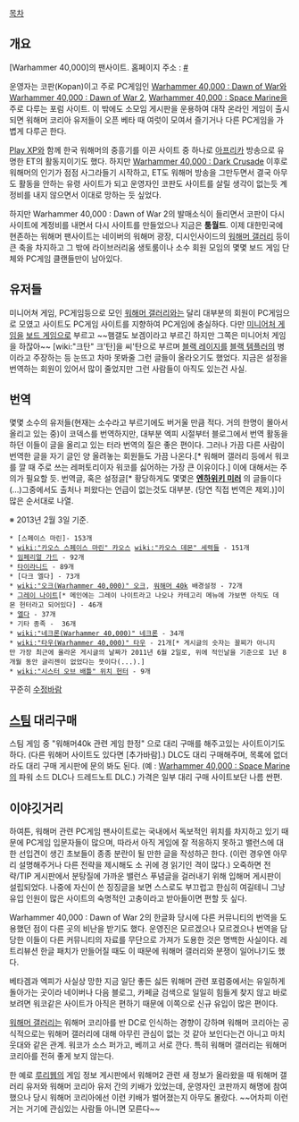[[목차]]
== 개요 ==
[Warhammer 40,000]의 팬사이트. 홈페이지 주소 : [http://www.warhammerkorea.com/zbxe/ #]

운영자는 코판(Kopan)이고 주로 PC게임인 [[Warhammer 40,000 : Dawn of War]]와 [[Warhammer 40,000 : Dawn of War 2]], [[Warhammer 40,000 : Space Marine]]을 주로 다루는 포럼 사이트. 이 밖에도 소모임 게시판을 운용하여 대작 온라인 게임이 출시되면 워해머 코리아 유저들이 오픈 베타 때 여럿이 모여서 즐기거나 다른 PC게임을 가볍게 다루곤 한다.

[[Play XP]]와 함께 한국 워해머의 중흥기를 이끈 사이트 중 하나로 [[아프리카]] 방송으로 유명한 ET의 활동지이기도 했다. 하지만 [[Warhammer 40,000 : Dark Crusade]] 이후로 워해머의 인기가 점점 사그라들기 시작하고, ET도 워해머 방송을 그만두면서 결국 아무도 활동을 안하는 유령 사이트가 되고 운영자인 코판도 사이트를 살릴 생각이 없는듯 계정비를 내지 않으면서 이대로 망하는 듯 싶었다.

하지만 Warhammer 40,000 : Dawn of War 2의 발매소식이 들리면서 코판이 다시 사이트에 계정비를 내면서 다시 사이트를 만들었으나 지금은 '''툼월드'''. 이제 대한민국에 현존하는 워해머 팬사이트는 네이버의 워해머 광장, 디시인사이드의 [[워해머 갤러리]] 등이 큰 축을 차지하고 그 밖에 라이브러리움 생토룸이나 소수 회원 모임의 몇몇 보드 게임 단체와 PC게임 클랜들만이 남아있다.

== 유저들 ==
미니어쳐 게임, PC게임등으로 모인 [[워해머 갤러리]]와는 달리 대부분의 회원이 PC게임으로 모였고 사이트도 PC게임 사이트를 지향하여 PC게임에 충실하다. 다만 [[미니어처 게임]]을 [[보드 게임]]으로 부르고 ~~햄갤도 보겜이라고 부르긴 하지만 그쪽은 미니어처 게임을 하잖아~~ [wiki:"크탄" 크'탄]을 씨'탄으로 부르며 [[블랙 레이지]]를 [[블랙 템플러]]의 병이라고 주장하는 등 눈뜨고 차마 못봐줄 그런 글들이 올라오기도 했었다. 지금은 설정을 번역하는 회원이 있어서 많이 줄었지만 그런 사람들이 아직도 있는건 사실. 

== 번역 ==
몇몇 소수의 유저들(현재는 소수라고 부르기에도 버거울 만큼 적다. 거의 한명이 몰아서 올리고 있는 중)이 코덱스를 번역하지만, 대부분 엑피 시절부터 블로그에서 번역 활동을 하던 이들이 글을 올리고 있는 터라 번역의 질은 좋은 편이다. 그러나 가끔 다른 사람이 번역한 글을 자기 글인 양 올려놓는 회원들도 가끔 나온다.[* 워해머 갤러리 등에서 워코를 깔 때 주로 쓰는 레퍼토리이자 워코를 싫어하는 가장 큰 이유이다.] 이에 대해서는 주의가 필요할 듯.
번역글, 혹은 설정글[* 황당하게도 몇몇은 '''[[엔하위키 미러]]''' 의 글들이다(...)그중에서도 출처나 퍼왔다는 언급이 없는것도 대부분. (당연 직접 번역은 제외.)]이 많은 순서대로 나열.

※ 2013년 2월 3일 기준.

 * [스페이스 마린]- 153개
 * [[wiki:"카오스 스페이스 마린" 카오스]] [[wiki:"카오스 데몬" 세력들]] - 151개  
 * [[임페리얼 가드]] - 92개
 * [[타이라니드]] - 89개
 * [다크 엘다] - 73개 
 * [[wiki:"오크(Warhammer 40,000)" 오크]], [[워해머 40k]] 배경설정 - 72개 
 * [[그레이 나이트]][* 메인에는 그레이 나이트라고 나오나 카테고리 메뉴에 가보면 아직도 데몬 헌터라고 되어있다] - 46개
 * [[엘다]] - 37개
 * 기타 종족 -  36개
 * [[wiki:"네크론(Warhammer 40,000)" 네크론]] - 34개 
 * [[wiki:"타우(Warhammer 40,000)" 타우]] - 21개[* 게시글의 숫자는 꼴찌가 아니지만 가장 최근에 올라온 게시글의 날짜가 2011년 6월 2일로, 위에 적인날을 기준으로 1년 8개월 동안 글리젠이 없었다는 뜻이다(...).]
 * [[wiki:"시스터 오브 배틀" 위치 헌터]] - 9개

꾸준히 [[수정바람]]

== [[스팀]] 대리구매 ==
스팀 게임 중 "워해머40k 관련 게임 한정" 으로 대리 구매를 해주고있는 사이트이기도 하다. (다른 워해머 사이트도 있다면 [추가바람].) DLC도 대리 구매해주며, 목록에 없더라도 대리 구매 게시판에 문의 봐도 된다. (예 : [[Warhammer 40,000 : Space Marine]]의 파워 소드 DLC나 드레드노트 DLC.) 가격은 일부 대리 구매 사이트보단 나름 싼편.

== 이야깃거리 ==
하여튼, 워해머 관련 PC게임 팬사이트로는 국내에서 독보적인 위치를 차지하고 있기 때문에 PC게임 입문자들이 많으며, 따라서 아직 게임에 잘 적응하지 못하고 밸런스에 대한 선입견이 생긴 초보들이 종종 분란이 될 만한 글을 작성하곤 한다. (이런 경우엔 아무리 설명해주거나 다른 전략을 제시해도 소 귀에 경 읽기인 격이 많다.) 오죽하면 전략/TIP 게시판에서 분탕질에 가까운 밸런스 푸념글을 걸러내기 위해 입해머 게시판이 설립되었다. 나중에 자신이 쓴 징징글을 보면 스스로도 부끄럽고 한심히 여길테니 그냥 유입 인원이 많은 사이트의 숙명적인 고충이라고 받아들이면 편할 듯 싶다. 


Warhammer 40,000 : Dawn of War 2의 한글화 당시에 다른 커뮤니티의 번역을 도용했던 점이 다른 곳의 비난을 받기도 했다. 운영진은 모르겠으나 모르겠으나 번역을 담당한 이들이 다른 커뮤니티의 자료를 무단으로 가져가 도용한 것은 명백한 사실이다. 레트리뷰션 한글 패치가 만들어질 때도 이 때문에 워해머 갤러리와 분쟁이 일어나기도 했다.


베타겜과 엑피가 사실상 망한 지금 일단 좋든 싫든 워해머 관련 포럼중에서는 유일하게 돌아가는 곳이라 네이버나 다음 블로그, 카페글 검색으로 일일히 힘들게 찾지 않고 바로 보려면 워코같은 사이트가 아직은 편하기 때문에 이쪽으로 신규 유입이 많은 편이다.

[[워해머 갤러리]]는 워해머 코리아를 반 DC로 인식하는 경향이 강하며 워해머 코리아는 공식적으로는 워해머 갤러리에 대해 아무린 관심이 없는 것 같아 보인다는건 아니고 마치 웃대와 같은 관계. 워코가 소스 퍼가고, 베끼고 서로 깐다. 특히 워해머 갤러리는 워해머 코리아를 전혀 좋게 보지 않는다.

한 예로 [[루리웹]]의 게임 정보 게시판에서 워해머2 관련 새 정보가 올라왔을 때 워해머 갤러리 유저와 워해머 코리아 유저 간의 키배가 있었는데, 운영자인 코판까지 해명에 참여했으나 당시 워해머 코리아에선 이런 키배가 벌어졌는지 아무도 몰랐다. ~~어차피 이런 거는 거기에 관심있는 사람들 아니면 모른다~~
